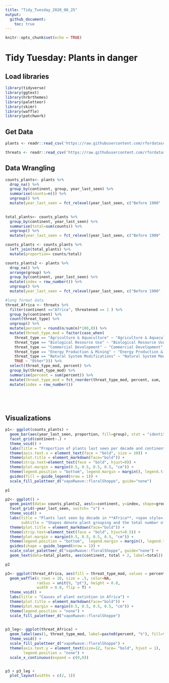```yaml
---
title: "Tidy_Tuesday_2020_08_25"
output: 
  github_document:
    toc: true
---
```


```r
knitr::opts_chunk$set(echo = TRUE)
```

# Tidy Tuesday: Plants in danger

## Load libraries

```r
library(tidyverse)
library(ggtext)
library(hrbrthemes)
library(paletteer)
library(skimr)
library(waffle)
library(patchwork)
```

## Get Data

```r
plants <- readr::read_csv('https://raw.githubusercontent.com/rfordatascience/tidytuesday/master/data/2020/2020-08-18/plants.csv')

threats <- readr::read_csv('https://raw.githubusercontent.com/rfordatascience/tidytuesday/master/data/2020/2020-08-18/threats.csv')
```

## Data Wrangling 

```r

counts_plants<- plants %>%
  drop_na() %>%
  group_by(continent, group, year_last_seen) %>%
  summarise(counts=n()) %>%
  ungroup() %>%
  mutate(year_last_seen = fct_relevel(year_last_seen, c("Before 1900" , "1900-1919", "1920-1939", "1940-1959", "1960-1979", "1980-1999","2000-2020")))

  
total_plants<- counts_plants %>%
  group_by(continent, year_last_seen) %>%
  summarise(total=sum(counts)) %>%
  ungroup() %>%
  mutate(year_last_seen = fct_relevel(year_last_seen, c("Before 1900" , "1900-1919", "1920-1939", "1940-1959", "1960-1979", "1980-1999","2000-2020")))

counts_plants <- counts_plants %>%
  left_join(total_plants) %>%
  mutate(proportion= counts/total)

counts_plants2 <- plants %>%
  drop_na() %>%
  arrange(group) %>%
  group_by(continent, year_last_seen) %>%
  mutate(index = row_number()) %>%
  ungroup() %>%
  mutate(year_last_seen = fct_relevel(year_last_seen, c("Before 1900" , "1900-1919", "1920-1939", "1940-1959", "1960-1979", "1980-1999","2000-2020")))

#long format data
threat_Africa <- threats %>%
  filter(continent =="Africa", threatened == 1 ) %>%
  group_by(continent) %>%
  count(threat_type) %>%
  ungroup() %>% 
  mutate(percent = round(n/sum(n)*100,0)) %>% 
  mutate(threat_type_mod = factor(case_when(
    threat_type == "Agriculture & Aquaculture" ~ "Agriculture & Aquaculture",
    threat_type == "Biological Resource Use" ~ "Biological Resource Use",
    threat_type == "Commercial Development" ~ "Commercial Development",
    threat_type == "Energy Production & Mining" ~ "Energy Production & Mining", 
    threat_type == "Natural System Modifications" ~ "Natural System Modifications",  
    TRUE ~ "Other"))) %>% 
  select(threat_type_mod, percent) %>% 
  group_by(threat_type_mod) %>% 
  summarise(percent = sum(percent)) %>% 
  mutate(threat_type_mod = fct_reorder(threat_type_mod, percent, sum, .desc=F)) %>%
  mutate(index = row_number()) 



                                      
```

## Visualizations


```r

p1<- ggplot(counts_plants) +
  geom_bar(aes(year_last_seen, proportion, fill=group), stat = "identity") +
  facet_grid(continent~.) +
  theme_void() +
  labs(title = "Proportion of plants last seen per decade and continent") +
  theme(axis.text.x = element_text(face = "bold", size = 10)) +
  theme(plot.title = element_markdown(face="bold")) +
  theme(strip.text=element_text(face = "bold", hjust=0)) +
  theme(plot.margin = margin(0.5, 0.5, 0.5, 0.5, "cm")) +
  theme(legend.position = "bottom", legend.margin = margin(), legend.title = element_blank()) +
  guides(fill = guide_legend(nrow = 1)) +
  scale_fill_paletteer_d("vapoRwave::floralShoppe", guide="none")

p1

p2<- ggplot() +
  geom_point(data= counts_plants2, aes(x=continent, y=index, shape=group, color=continent), stat = "identity") +
  facet_grid(~year_last_seen, switch= "x") +
  theme_void() +
  labs(title = "Plants last seen by decade in **Africa**, <span style='color:#77ACDE;'>**Asia**</span>, <span style='color:#E1B9D8;'>**Europe**</span>,  <span style='color:#CE7D84;'>**North America**</span>,  <span style='color:#FCA270;'>**Oceania**</span>, and  <span style='color:#FFE2D0;'>**South America**</span>",
       subtitle = "Shapes denote plant grouping and the total number of plants is provided for each continent") +
  theme(plot.title = element_markdown(face="bold")) +
  theme(strip.text=element_text(face = "bold", hjust=0.5)) +
  theme(plot.margin = margin(0.5, 0.5, 0.5, 0.5, "cm")) +
  theme(legend.position = "bottom",  legend.margin = margin(), legend.title = element_blank()) +
  guides(shape = guide_legend(nrow = 1)) +
  scale_color_paletteer_d("vapoRwave::floralShoppe", guide="none") +
  geom_text(data=total_plants, aes(continent, total + 2, label=total))

p2

p3<- ggplot(threat_Africa, aes(fill = threat_type_mod, values = percent))  +
  geom_waffle(n_rows = 10, size = .5, color=NA, 
              radius = unit(9, "pt"), height = 0.8, 
              width = 0.8, flip = T) +
  theme_void() +
  labs(title = "Causes of plant extintion in Africa") +
  theme(plot.title = element_markdown(face="bold")) +
  theme(plot.margin = margin(0.5, 0.5, 0.5, 0.5, "cm")) +
  theme(legend.position = "none") +
  scale_fill_paletteer_d("vapoRwave::floralShoppe")
  

p3_leg<- ggplot(threat_Africa) +
  geom_label(aes(1, threat_type_mod, label=paste0(percent, "%"), fill=threat_type_mod), size=5, color="white")+
  theme_void() +
  scale_fill_paletteer_d("vapoRwave::floralShoppe") +
  theme(axis.text.y = element_text(size=12, face= "bold", hjust = 1),
        legend.position = "none") +
  scale_x_continuous(expand = c(0,0))


p3 + p3_leg + 
  plot_layout(widths = c(2, 1))
```
